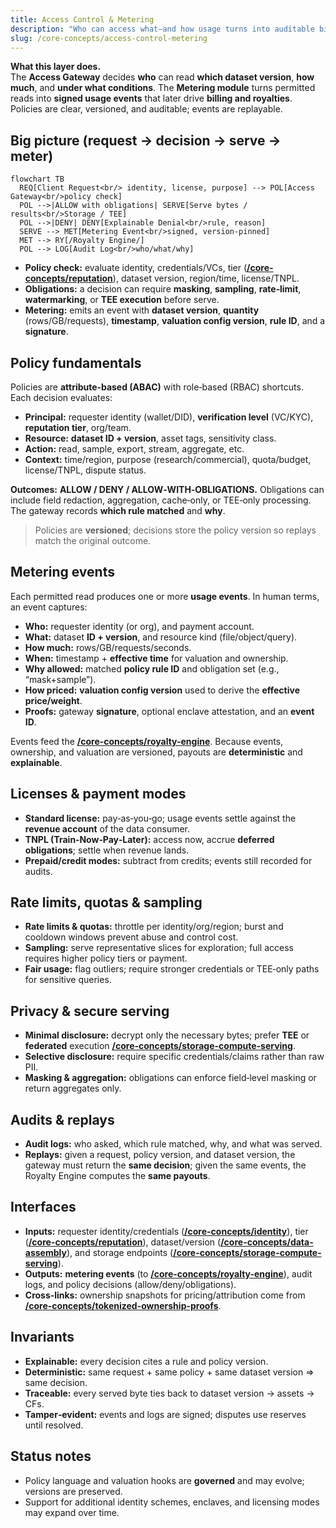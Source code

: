 ```yaml
---
title: Access Control & Metering
description: "Who can access what—and how usage turns into auditable billing events and royalties."
slug: /core-concepts/access-control-metering
---
```


**What this layer does.**  
The **Access Gateway** decides **who** can read **which dataset version**, **how much**, and **under what conditions**. The **Metering module** turns permitted reads into **signed usage events** that later drive **billing and royalties**. Policies are clear, versioned, and auditable; events are replayable.


## Big picture (request → decision → serve → meter)

```mermaid
flowchart TB
  REQ[Client Request<br/> identity, license, purpose] --> POL[Access Gateway<br/>policy check]
  POL -->|ALLOW with obligations| SERVE[Serve bytes / results<br/>Storage / TEE]
  POL -->|DENY| DENY[Explainable Denial<br/>rule, reason]
  SERVE --> MET[Metering Event<br/>signed, version‑pinned]
  MET --> RY[/Royalty Engine/]
  POL --> LOG[Audit Log<br/>who/what/why]
```

- **Policy check:** evaluate identity, credentials/VCs, tier (**[/core-concepts/reputation](/core-concepts/reputation)**), dataset version, region/time, license/TNPL.  
- **Obligations:** a decision can require **masking**, **sampling**, **rate‑limit**, **watermarking**, or **TEE execution** before serve.  
- **Metering:** emits an event with **dataset version**, **quantity** (rows/GB/requests), **timestamp**, **valuation config version**, **rule ID**, and a **signature**.


## Policy fundamentals

Policies are **attribute‑based (ABAC)** with role‑based (RBAC) shortcuts. Each decision evaluates:

- **Principal:** requester identity (wallet/DID), **verification level** (VC/KYC), **reputation tier**, org/team.  
- **Resource:** **dataset ID + version**, asset tags, sensitivity class.  
- **Action:** read, sample, export, stream, aggregate, etc.  
- **Context:** time/region, purpose (research/commercial), quota/budget, license/TNPL, dispute status.

**Outcomes:** **ALLOW / DENY / ALLOW‑WITH‑OBLIGATIONS.** Obligations can include field redaction, aggregation, cache‑only, or TEE‑only processing. The gateway records **which rule matched** and **why**.

> Policies are **versioned**; decisions store the policy version so replays match the original outcome.


## Metering events

Each permitted read produces one or more **usage events**. In human terms, an event captures:

- **Who:** requester identity (or org), and payment account.  
- **What:** dataset **ID + version**, and resource kind (file/object/query).  
- **How much:** rows/GB/requests/seconds.  
- **When:** timestamp + **effective time** for valuation and ownership.  
- **Why allowed:** matched **policy rule ID** and obligation set (e.g., “mask+sample”).  
- **How priced:** **valuation config version** used to derive the **effective price/weight**.  
- **Proofs:** gateway **signature**, optional enclave attestation, and an **event ID**.

Events feed the **[/core-concepts/royalty-engine](/core-concepts/royalty-engine)**. Because events, ownership, and valuation are versioned, payouts are **deterministic** and **explainable**.


## Licenses & payment modes

- **Standard license:** pay‑as‑you‑go; usage events settle against the **revenue account** of the data consumer.  
- **TNPL (Train‑Now‑Pay‑Later):** access now, accrue **deferred obligations**; settle when revenue lands.  
- **Prepaid/credit modes:** subtract from credits; events still recorded for audits.


## Rate limits, quotas & sampling

- **Rate limits & quotas:** throttle per identity/org/region; burst and cooldown windows prevent abuse and control cost.  
- **Sampling:** serve representative slices for exploration; full access requires higher policy tiers or payment.  
- **Fair usage:** flag outliers; require stronger credentials or TEE‑only paths for sensitive queries.


## Privacy & secure serving

- **Minimal disclosure:** decrypt only the necessary bytes; prefer **TEE** or **federated** execution **[/core-concepts/storage-compute-serving](/core-concepts/storage-compute-serving)**.  
- **Selective disclosure:** require specific credentials/claims rather than raw PII.  
- **Masking & aggregation:** obligations can enforce field‑level masking or return aggregates only.


## Audits & replays

- **Audit logs:** who asked, which rule matched, why, and what was served.  
- **Replays:** given a request, policy version, and dataset version, the gateway must return the **same decision**; given the same events, the Royalty Engine computes the **same payouts**.


## Interfaces

- **Inputs:** requester identity/credentials (**[/core-concepts/identity](/core-concepts/identity)**), tier (**[/core-concepts/reputation](/core-concepts/reputation)**), dataset/version (**[/core-concepts/data-assembly](/core-concepts/data-assembly)**), and storage endpoints (**[/core-concepts/storage-compute-serving](/core-concepts/storage-compute-serving)**).  
- **Outputs:** **metering events** (to **[/core-concepts/royalty-engine](/core-concepts/royalty-engine)**), audit logs, and policy decisions (allow/deny/obligations).  
- **Cross‑links:** ownership snapshots for pricing/attribution come from **[/core-concepts/tokenized-ownership-proofs](/core-concepts/tokenized-ownership-proofs)**.


## Invariants

- **Explainable:** every decision cites a rule and policy version.  
- **Deterministic:** same request + same policy + same dataset version ⇒ same decision.  
- **Traceable:** every served byte ties back to dataset version → assets → CFs.  
- **Tamper‑evident:** events and logs are signed; disputes use reserves until resolved.


## Status notes

- Policy language and valuation hooks are **governed** and may evolve; versions are preserved.  
- Support for additional identity schemes, enclaves, and licensing modes may expand over time.
